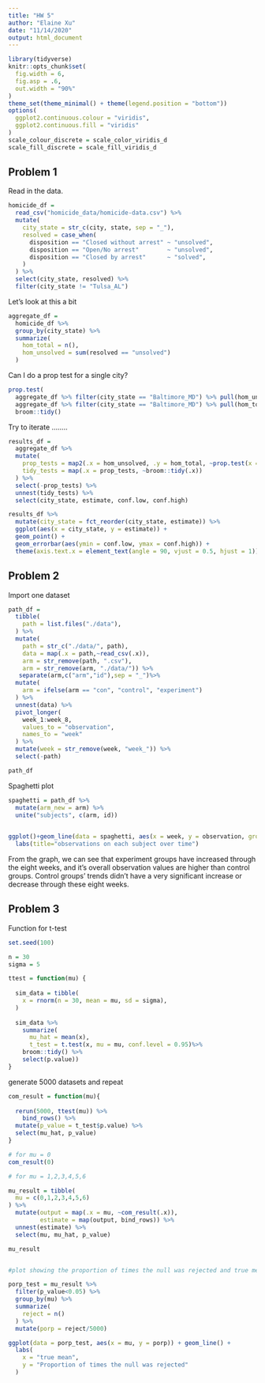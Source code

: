 ```yaml
---
title: "HW 5"
author: "Elaine Xu"
date: "11/14/2020"
output: html_document
---
```


```r
library(tidyverse)
knitr::opts_chunk$set(
  fig.width = 6,
  fig.asp = .6,
  out.width = "90%"
)
theme_set(theme_minimal() + theme(legend.position = "bottom"))
options(
  ggplot2.continuous.colour = "viridis",
  ggplot2.continuous.fill = "viridis"
)
scale_colour_discrete = scale_color_viridis_d
scale_fill_discrete = scale_fill_viridis_d
```


## Problem 1

Read in the data.

```r
homicide_df = 
  read_csv("homicide_data/homicide-data.csv") %>% 
  mutate(
    city_state = str_c(city, state, sep = "_"),
    resolved = case_when(
      disposition == "Closed without arrest" ~ "unsolved",
      disposition == "Open/No arrest"        ~ "unsolved",
      disposition == "Closed by arrest"      ~ "solved",
    )
  ) %>% 
  select(city_state, resolved) %>% 
  filter(city_state != "Tulsa_AL")
```


Let's look at this a bit

```r
aggregate_df = 
  homicide_df %>% 
  group_by(city_state) %>% 
  summarize(
    hom_total = n(),
    hom_unsolved = sum(resolved == "unsolved")
  )
```

Can I do a prop test for a single city?

```r
prop.test(
  aggregate_df %>% filter(city_state == "Baltimore_MD") %>% pull(hom_unsolved), 
  aggregate_df %>% filter(city_state == "Baltimore_MD") %>% pull(hom_total)) %>% 
  broom::tidy()
```

Try to iterate ........

```r
results_df = 
  aggregate_df %>% 
  mutate(
    prop_tests = map2(.x = hom_unsolved, .y = hom_total, ~prop.test(x = .x, n = .y)),
    tidy_tests = map(.x = prop_tests, ~broom::tidy(.x))
  ) %>% 
  select(-prop_tests) %>% 
  unnest(tidy_tests) %>% 
  select(city_state, estimate, conf.low, conf.high)
```



```r
results_df %>% 
  mutate(city_state = fct_reorder(city_state, estimate)) %>% 
  ggplot(aes(x = city_state, y = estimate)) +
  geom_point() + 
  geom_errorbar(aes(ymin = conf.low, ymax = conf.high)) + 
  theme(axis.text.x = element_text(angle = 90, vjust = 0.5, hjust = 1))
```



## Problem 2


Import one dataset 

```r
path_df = 
  tibble(
    path = list.files("./data"),
  ) %>% 
  mutate(
    path = str_c("./data/", path),
    data = map(.x = path,~read_csv(.x)),
    arm = str_remove(path, ".csv"),
    arm = str_remove(arm, "./data/")) %>%
   separate(arm,c("arm","id"),sep = "_")%>%
  mutate(
    arm = ifelse(arm == "con", "control", "experiment")
  ) %>%
  unnest(data) %>%
  pivot_longer(
    week_1:week_8,
    values_to = "observation",
    names_to = "week"
  ) %>%
  mutate(week = str_remove(week, "week_")) %>%
  select(-path)

path_df
```

Spaghetti plot

```r
spaghetti = path_df %>%
  mutate(arm_new = arm) %>%
  unite("subjects", c(arm, id))
  

ggplot()+geom_line(data = spaghetti, aes(x = week, y = observation, group = subjects, color = arm_new))+
  labs(title="observations on each subject over time")

```

From the graph, we can see that experiment groups have increased through the eight weeks, and it's overall observation values are higher than control groups. Control groups' trends didn't have a very significant increase or decrease through these eight weeks.


## Problem 3

Function for t-test
```r

set.seed(100)

n = 30
sigma = 5

ttest = function(mu) {
  
  sim_data = tibble(
    x = rnorm(n = 30, mean = mu, sd = sigma),
  )
  
  sim_data %>% 
    summarize(
      mu_hat = mean(x),
      t_test = t.test(x, mu = mu, conf.level = 0.95)%>%
    broom::tidy() %>%
    select(p.value))
}

```

generate 5000 datasets and repeat
```r

com_result = function(mu){
  
  rerun(5000, ttest(mu)) %>%
    bind_rows() %>% 
  mutate(p_value = t_test$p.value) %>% 
  select(mu_hat, p_value)
}

# for mu = 0
com_result(0)

# for mu = 1,2,3,4,5,6

mu_result = tibble(
  mu = c(0,1,2,3,4,5,6)
) %>%
  mutate(output = map(.x = mu, ~com_result(.x)),
         estimate = map(output, bind_rows)) %>%
  unnest(estimate) %>%
  select(mu, mu_hat, p_value)

mu_result


#plot showing the proportion of times the null was rejected and true mean

porp_test = mu_result %>%
  filter(p_value<0.05) %>%
  group_by(mu) %>%
  summarize(
    reject = n()
  ) %>%
  mutate(porp = reject/5000)

ggplot(data = porp_test, aes(x = mu, y = porp)) + geom_line() +
  labs(
    x = "true mean",
    y = "Proportion of times the null was rejected"
  )
```




